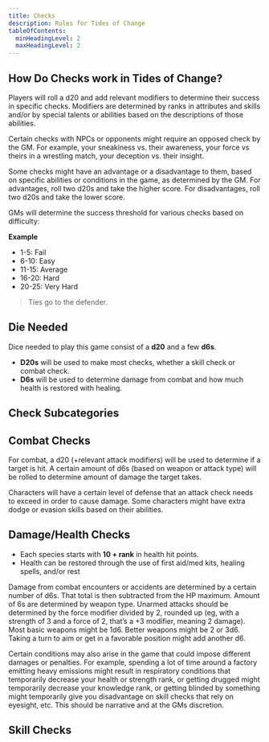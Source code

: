 ```yaml
---
title: Checks
description: Rules for Tides of Change
tableOfContents:
  minHeadingLevel: 2
  maxHeadingLevel: 2
---
```



## How Do Checks work in Tides of Change?
Players will roll a d20 and add relevant modifiers to determine their success in specific checks. Modifiers are determined by ranks in attributes and skills and/or by special talents or abilities based on the descriptions of those abilities.

Certain checks with NPCs or opponents might require an opposed check by the GM. For example, your sneakiness vs. their awareness, your force vs theirs in a wrestling match, your deception vs. their insight.

Some checks might have an advantage or a disadvantage to them, based on specific abilities or conditions in the game, as determined by the GM. For advantages, roll two d20s and take the higher score. For disadvantages, roll two d20s and take the lower score.

GMs will determine the success threshold for various checks based on difficulty:

**Example**
- 1-5: Fail
- 6-10: Easy
- 11-15: Average
- 16-20: Hard
- 20-25: Very Hard

> Ties go to the defender.

## Die Needed
Dice needed to play this game consist of a **d20** and a few **d6s**. 
- **D20s** will be used to make most checks, whether a skill check or combat check. 
- **D6s** will be used to determine damage from combat and how much health is restored with healing. 

## Check Subcategories
<CardGrid stagger>
  <LinkCard title="Combat" href="combat" description="For more about the Combat Mechanics"/>
  <LinkCard title="Health/Damage" href="health_damage" description="For more about the Health/Damage Mechanics" />
</CardGrid>

## Combat Checks
For combat, a d20 (+relevant attack modifiers) will be used to determine if a target is hit. A certain amount of d6s (based on weapon or attack type) will be rolled to determine amount of damage the target takes. 

Characters will have a certain level of defense that an attack check needs to exceed in order to cause damage.  Some characters might have extra dodge or evasion skills based on their abilities. 


## Damage/Health Checks
- Each species starts with **10 + rank** in health hit points.
- Health can be restored through the use of first aid/med kits, healing spells, and/or rest

Damage from combat encounters or accidents are determined by a certain number of d6s. That total is then subtracted from the HP maximum. Amount of 6s are determined by weapon type. Unarmed attacks should be determined by the force modifier divided by 2, rounded up (eg, with a strength of 3 and a force of 2, that’s a +3 modifier, meaning 2 damage). Most basic weapons might be 1d6. Better weapons might be 2 or 3d6. Taking a turn to aim or get in a favorable position might add another d6. 

Certain conditions may also arise in the game that could impose different damages or penalties. For example, spending a lot of time around a factory emitting heavy emissions might result in respiratory conditions that temporarily decrease your health or strength rank, or getting drugged might temporarily decrease your knowledge rank, or getting blinded by something might temporarily give you disadvantage on skill checks that rely on eyesight, etc. This should be narrative and at the GMs discretion. 


## Skill Checks
